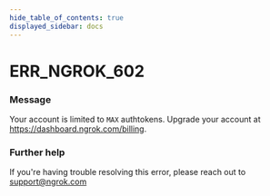 ```yaml
---
hide_table_of_contents: true
displayed_sidebar: docs
---
```



# ERR_NGROK_602

### Message

Your account is limited to `MAX` authtokens. Upgrade your account at https://dashboard.ngrok.com/billing.

<ErrorDetails error="err_ngrok_602" />

### Further help

If you're having trouble resolving this error, please reach out to [support@ngrok.com](mailto:support@ngrok.com?subject=Help%20with%20ERR_NGROK_602)
